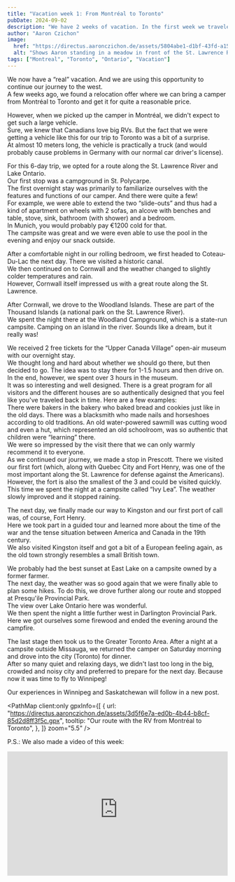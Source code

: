 ```yaml
---
title: "Vacation week 1: From Montréal to Toronto"
pubDate: 2024-09-02
description: "We have 2 weeks of vacation. In the first week we traveled with a camper from Montréal to Toronto."
author: "Aaron Czichon"
image:
  href: "https://directus.aaronczichon.de/assets/5804abe1-d1bf-43fd-a15e-8e2a12ae06f1.jpg?quality=70&width=1600"
  alt: "Shows Aaron standing in a meadow in front of the St. Lawrence River. Behind him he holds the flag of Quebec with outstretched arms."
tags: ["Montreal", "Toronto", "Ontario", "Vacation"]
---
```



We now have a “real” vacation. And we are using this opportunity to continue our journey to the west.  
A few weeks ago, we found a relocation offer where we can bring a camper from Montréal to Toronto and get it for quite a reasonable price.

However, when we picked up the camper in Montréal, we didn't expect to get such a large vehicle.  
Sure, we knew that Canadians love big RVs. But the fact that we were getting a vehicle like this for our trip to Toronto was a bit of a surprise.  
At almost 10 meters long, the vehicle is practically a truck (and would probably cause problems in Germany with our normal car driver's license).

<DirectusImage assetId="d8302be1-8510-4adf-9b0e-1e6ea13d5a75.jpg" />

<DirectusImage assetId="dedba1a1-c8fd-4b84-b662-a6b394456837.jpg" />

For this 6-day trip, we opted for a route along the St. Lawrence River and Lake Ontario.  
Our first stop was a campground in St. Polycarpe.  
The first overnight stay was primarily to familiarize ourselves with the features and functions of our camper. And there were quite a few!  
For example, we were able to extend the two “slide-outs” and thus had a kind of apartment on wheels with 2 sofas, an alcove with benches and table, stove, sink, bathroom (with shower) and a bedroom.  
In Munich, you would probably pay €1200 cold for that.  
The campsite was great and we were even able to use the pool in the evening and enjoy our snack outside.

After a comfortable night in our rolling bedroom, we first headed to Coteau-Du-Lac the next day. There we visited a historic canal.  
We then continued on to Cornwall and the weather changed to slightly colder temperatures and rain.  
However, Cornwall itself impressed us with a great route along the St. Lawrence.

<DirectusImage assetId="7f25e905-40e5-4dae-ad3a-ec0cc6b63287.jpg" />

After Cornwall, we drove to the Woodland Islands. These are part of the Thousand Islands (a national park on the St. Lawrence River).  
We spent the night there at the Woodland Campground, which is a state-run campsite. Camping on an island in the river. Sounds like a dream, but it really was!

We received 2 free tickets for the “Upper Canada Village” open-air museum with our overnight stay.  
We thought long and hard about whether we should go there, but then decided to go. The idea was to stay there for 1-1.5 hours and then drive on.  
In the end, however, we spent over 3 hours in the museum.  
It was so interesting and well designed. There is a great program for all visitors and the different houses are so authentically designed that you feel like you've traveled back in time. Here are a few examples:  
There were bakers in the bakery who baked bread and cookies just like in the old days. There was a blacksmith who made nails and horseshoes according to old traditions. An old water-powered sawmill was cutting wood and even a hut, which represented an old schoolroom, was so authentic that children were “learning” there.  
We were so impressed by the visit there that we can only warmly recommend it to everyone.  
As we continued our journey, we made a stop in Prescott. There we visited our first fort (which, along with Quebec City and Fort Henry, was one of the most important along the St. Lawrence for defense against the Americans). However, the fort is also the smallest of the 3 and could be visited quickly.  
This time we spent the night at a campsite called “Ivy Lea”. The weather slowly improved and it stopped raining.

<DirectusImage assetId="2b32a9fd-c8e5-4753-b343-99a079c662a7.jpg" />

The next day, we finally made our way to Kingston and our first port of call was, of course, Fort Henry.  
Here we took part in a guided tour and learned more about the time of the war and the tense situation between America and Canada in the 19th century.  
We also visited Kingston itself and got a bit of a European feeling again, as the old town strongly resembles a small British town.

We probably had the best sunset at East Lake on a campsite owned by a former farmer.  
The next day, the weather was so good again that we were finally able to plan some hikes. To do this, we drove further along our route and stopped at Presqu'ile Provincial Park.  
The view over Lake Ontario here was wonderful.  
We then spent the night a little further west in Darlington Provincial Park.  
Here we got ourselves some firewood and ended the evening around the campfire.

<DirectusGallery folderName="36 Montréal to Toronto" />

The last stage then took us to the Greater Toronto Area. After a night at a campsite outside Missauga, we returned the camper on Saturday morning and drove into the city (Toronto) for dinner.  
After so many quiet and relaxing days, we didn't last too long in the big, crowded and noisy city and preferred to prepare for the next day. Because now it was time to fly to Winnipeg!

Our experiences in Winnipeg and Saskatchewan will follow in a new post.

<PathMap
  client:only
  gpxInfo={[
    {
      url: "https://directus.aaronczichon.de/assets/3d5f6e7a-ed0b-4b44-b8cf-85d2d8ff3f5c.gpx",
      tooltip: "Our route with the RV from Montréal to Toronto",
    },
  ]}
  zoom="5.5"
/>

P.S.: We also made a video of this week:

<div style="position: relative; padding-top: 56.25%;">
  <iframe
    src="https://customer-rnx58v5rm01lsk0m.cloudflarestream.com/88d2c772747d64e8c3996278cc28e440/iframe?poster=https%3A%2F%2Fcustomer-rnx58v5rm01lsk0m.cloudflarestream.com%2F88d2c772747d64e8c3996278cc28e440%2Fthumbnails%2Fthumbnail.jpg%3Ftime%3D%26height%3D600"
    loading="lazy"
    style="border: none; position: absolute; top: 0; left: 0; height: 100%; width: 100%;"
    allow="accelerometer; gyroscope; autoplay; encrypted-media; picture-in-picture;"
    allowfullscreen="true"
  ></iframe>
</div>
